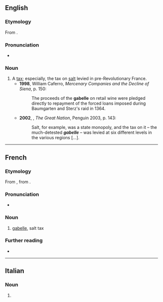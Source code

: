 ==English==

===Etymology===
From {{etyl|frm|en}} {{m|fr|gabelle}}.

===Pronunciation===
* {{a|UK}} {{IPA|/ɡaˈbɛl/|lang=en}}

===Noun===
{{en-noun}}

# A [[tax]]; especially, the tax on [[salt]] levied in pre-Revolutionary France.
#* '''1998''', William Caferro, ''Mercenary Companies and the Decline of Siena'', p. 150:
#*: The proceeds of the '''gabelle''' on retail wine were pledged directly to repayment of the forced loans imposed during Baumgarten and Sterz's raid in 1364.
#* '''2002''', {{w|Colin Jones (historian)|Colin Jones}}, ''The Great Nation'', Penguin 2003, p. 143:
#*: Salt, for example, was a state monopoly, and the tax on it – the much-detested '''''gabelle''''' – was levied at six different levels in the various regions [...].

----

==French==
{{wikipedia|lang=fr}}

===Etymology===
From {{etyl|it|fr}} {{m|it|gabella}}, from {{etyl|ar|fr}} {{m|ar|قَبَالَة||bail, guaranty}}.

===Pronunciation===
* {{IPA|/ɡa.bɛl/|lang=fr}}

===Noun===
{{fr-noun|f}}

# {{lb|fr|historical}} [[#English|gabelle]], salt tax

===Further reading===
* {{R:TLFi}}

----

==Italian==

===Noun===
{{head|it|noun plural form|g=f}}

# {{plural of|gabella|lang=it}}